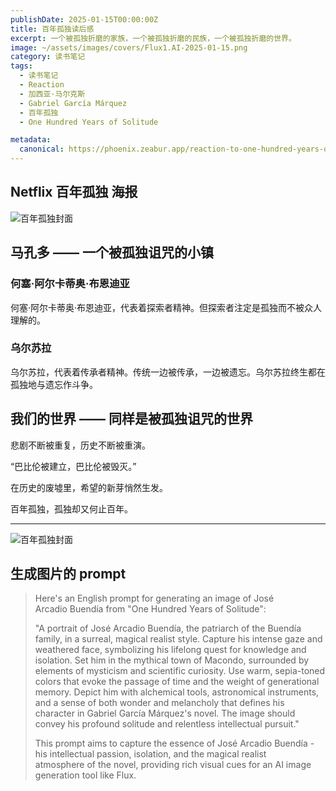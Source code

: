 ```yaml
---
publishDate: 2025-01-15T00:00:00Z
title: 百年孤独读后感
excerpt: 一个被孤独折磨的家族，一个被孤独折磨的民族，一个被孤独折磨的世界。
image: ~/assets/images/covers/Flux1.AI-2025-01-15.png
category: 读书笔记
tags:
  - 读书笔记
  - Reaction
  - 加西亚·马尔克斯
  - Gabriel García Márquez
  - 百年孤独
  - One Hundred Years of Solitude

metadata:
  canonical: https://phoenix.zeabur.app/reaction-to-one-hundred-years-of-solitude
---
```



## Netflix 百年孤独 海报

<Image src={netflixImage} alt="百年孤独封面" width={600} height={400} caption="百年孤独封面" />

## 马孔多 —— 一个被孤独诅咒的小镇

### 何塞·阿尔卡蒂奥·布恩迪亚

何塞·阿尔卡蒂奥·布恩迪亚，代表着探索者精神。但探索者注定是孤独而不被众人理解的。

### 乌尔苏拉

乌尔苏拉，代表着传承者精神。传统一边被传承，一边被遗忘。乌尔苏拉终生都在孤独地与遗忘作斗争。

## 我们的世界 —— 同样是被孤独诅咒的世界

悲剧不断被重复，历史不断被重演。

“巴比伦被建立，巴比伦被毁灭。”

在历史的废墟里，希望的新芽悄然生发。

百年孤独，孤独却又何止百年。

---

<Image src={coverImage} alt="百年孤独封面" width={600} height={400} caption="百年孤独封面" />

## 生成图片的 prompt

> Here's an English prompt for generating an image of José Arcadio Buendía from "One Hundred Years of Solitude":
>
> "A portrait of José Arcadio Buendía, the patriarch of the Buendía family, in a surreal, magical realist style. Capture his intense gaze and weathered face, symbolizing his lifelong quest for knowledge and isolation. Set him in the mythical town of Macondo, surrounded by elements of mysticism and scientific curiosity. Use warm, sepia-toned colors that evoke the passage of time and the weight of generational memory. Depict him with alchemical tools, astronomical instruments, and a sense of both wonder and melancholy that defines his character in Gabriel García Márquez's novel. The image should convey his profound solitude and relentless intellectual pursuit."
>
> This prompt aims to capture the essence of José Arcadio Buendía - his intellectual passion, isolation, and the magical realist atmosphere of the novel, providing rich visual cues for an AI image generation tool like Flux.
